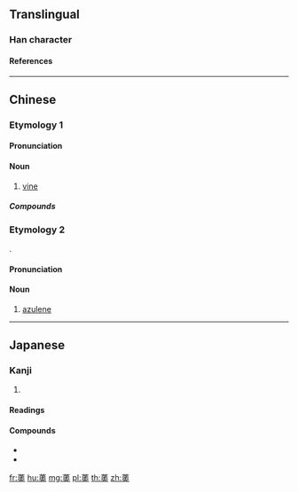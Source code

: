 {{character info/new}}
==Translingual==

===Han character===
{{Han char|rn=140|rad=艸|as=13|sn=19|four=44430|canj=THBK|ids=⿱艹奧}}

====References====
{{Han ref|kx=1060.010|dkj=32072|dj=1523.330|hdz=53303.100|uh=8581}}

----
==Chinese==
{{zh-forms}}
{{zh-wp}}

===Etymology 1===

====Pronunciation====
{{zh-pron
|m=yù
|c=juk1
|cat=n
}}

====Noun====
{{zh-noun}}

# [[vine]]

=====Compounds=====
{{zh-der|蘡薁}}

===Etymology 2===
{{bor|zh|en|azulene}}.

====Pronunciation====
{{zh-pron
|m=ào
}}

====Noun====
{{zh-hanzi}}

# {{lb|zh|organic compound}} [[azulene]]

----

==Japanese==

===Kanji===
{{ja-kanji|rs=艸13}}

# {{defn|lang=ja|sort=艸13}}

====Readings====
{{ja-readings|goon=[[いく]] (iku)|kanon=[[いく]] (iku)|kun=[[にわうめ]] (niwaume)}}

====Compounds====
* {{ja-r|蘡薁|えびづる}}
* {{ja-r|蘡薁虫|えびづるむし}}

[[fr:薁]]
[[hu:薁]]
[[mg:薁]]
[[pl:薁]]
[[th:薁]]
[[zh:薁]]